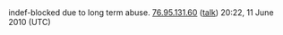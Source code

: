 <article id="27683079" title=User talk:Best Shots Guy>
	<talkpage id="27683079" title="User talk:Best Shots Guy">
indef-blocked due to long term abuse. [[Special:Contributions/76.95.131.60|76.95.131.60]] ([[User talk:76.95.131.60|talk]]) 20:22, 11 June 2010 (UTC)
	</talkpage>
</article>